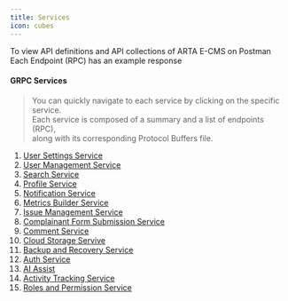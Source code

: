 ```yaml
---
title: Services
icon: cubes
---
```

<Card title="Click Here" icon="link" href="https://www.postman.com/goldcoders/workspace/team-workspace/collection/652da81d529f07d5d9fc4412?action=share&creator=2433574">
To view API definitions and API collections of ARTA E-CMS on Postman<br />
Each Endpoint (RPC) has an example response
</Card>

#### GRPC Services

> You can quickly navigate to each service by clicking on the specific service. <br/>
> Each service is composed of a summary and a list of endpoints (RPC), <br/>
> along with its corresponding Protocol Buffers file.


1. [User Settings Service](./user-settings)
1. [User Management Service](./user-service)
1. [Search Service](./search)
1. [Profile Service](./profile-service)
1. [Notification Service](./notification)
1. [Metrics Builder Service](./metrics-builder)
1. [Issue Management Service](./issue-management)
1. [Complainant Form Submission Service](./complainant-form-submission)
1. [Comment Service](./comment)
1. [Cloud Storage Servive](./cloud_storage)
1. [Backup and Recovery Service](./backup-recovery)
1. [Auth Service](./auth-service)
1. [AI Assist](./ai_assist)
1. [Activity Tracking Service](./activity_tracking)
1. [Roles and Permission Service](./roles-and-permissions-service)